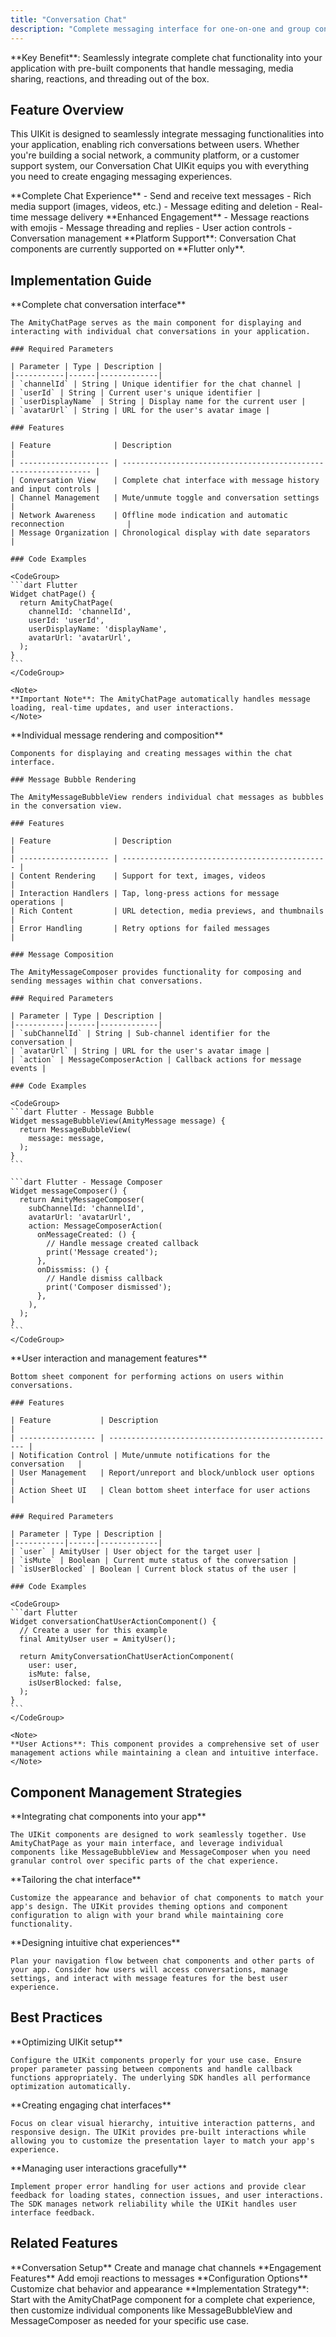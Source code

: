 ```yaml
---
title: "Conversation Chat"
description: "Complete messaging interface for one-on-one and group conversations with rich media support and real-time interactions"
---
```


<Info>
**Key Benefit**: Seamlessly integrate complete chat functionality into your application with pre-built components that handle messaging, media sharing, reactions, and threading out of the box.
</Info>

## Feature Overview

This UIKit is designed to seamlessly integrate messaging functionalities into your application, enabling rich conversations between users. Whether you're building a social network, a community platform, or a customer support system, our Conversation Chat UIKit equips you with everything you need to create engaging messaging experiences.

<CardGroup cols={2}>
  <Card title="Core Messaging" icon="comments">
    **Complete Chat Experience**
    - Send and receive text messages
    - Rich media support (images, videos, etc.)
    - Message editing and deletion
    - Real-time message delivery
  </Card>
  <Card title="Interactive Features" icon="heart">
    **Enhanced Engagement**
    - Message reactions with emojis
    - Message threading and replies
    - User action controls
    - Conversation management
  </Card>
</CardGroup>

<Warning>
**Platform Support**: Conversation Chat components are currently supported on **Flutter only**.
</Warning>

## Implementation Guide

<Tabs>
  <Tab title="Main Chat Interface">
    **Complete chat conversation interface**
    
    The AmityChatPage serves as the main component for displaying and interacting with individual chat conversations in your application.

    ### Required Parameters

    | Parameter | Type | Description |
    |-----------|------|-------------|
    | `channelId` | String | Unique identifier for the chat channel |
    | `userId` | String | Current user's unique identifier |
    | `userDisplayName` | String | Display name for the current user |
    | `avatarUrl` | String | URL for the user's avatar image |

    ### Features

    | Feature              | Description                                                     |
    | -------------------- | --------------------------------------------------------------- |
    | Conversation View    | Complete chat interface with message history and input controls |
    | Channel Management   | Mute/unmute toggle and conversation settings                    |
    | Network Awareness    | Offline mode indication and automatic reconnection              |
    | Message Organization | Chronological display with date separators                      |

    ### Code Examples

    <CodeGroup>
    ```dart Flutter
    Widget chatPage() {
      return AmityChatPage(
        channelId: 'channelId',
        userId: 'userId',
        userDisplayName: 'displayName',
        avatarUrl: 'avatarUrl',
      );
    }
    ```
    </CodeGroup>

    <Note>
    **Important Note**: The AmityChatPage automatically handles message loading, real-time updates, and user interactions.
    </Note>
  </Tab>

  <Tab title="Message Components">
    **Individual message rendering and composition**
    
    Components for displaying and creating messages within the chat interface.

    ### Message Bubble Rendering

    The AmityMessageBubbleView renders individual chat messages as bubbles in the conversation view.

    ### Features

    | Feature              | Description                                    |
    | -------------------- | ---------------------------------------------- |
    | Content Rendering    | Support for text, images, videos               |
    | Interaction Handlers | Tap, long-press actions for message operations |
    | Rich Content         | URL detection, media previews, and thumbnails  |
    | Error Handling       | Retry options for failed messages              |

    ### Message Composition

    The AmityMessageComposer provides functionality for composing and sending messages within chat conversations.

    ### Required Parameters

    | Parameter | Type | Description |
    |-----------|------|-------------|
    | `subChannelId` | String | Sub-channel identifier for the conversation |
    | `avatarUrl` | String | URL for the user's avatar image |
    | `action` | MessageComposerAction | Callback actions for message events |

    ### Code Examples

    <CodeGroup>
    ```dart Flutter - Message Bubble
    Widget messageBubbleView(AmityMessage message) {
      return MessageBubbleView(
        message: message,
      );
    }
    ```

    ```dart Flutter - Message Composer
    Widget messageComposer() {
      return AmityMessageComposer(
        subChannelId: 'channelId',
        avatarUrl: 'avatarUrl',
        action: MessageComposerAction(
          onMessageCreated: () {
            // Handle message created callback
            print('Message created');
          },
          onDissmiss: () {
            // Handle dismiss callback
            print('Composer dismissed');
          },
        ),
      );
    }
    ```
    </CodeGroup>
  </Tab>

  <Tab title="User Actions">
    **User interaction and management features**
    
    Bottom sheet component for performing actions on users within conversations.

    ### Features

    | Feature           | Description                                         |
    | ----------------- | --------------------------------------------------- |
    | Notification Control | Mute/unmute notifications for the conversation   |
    | User Management   | Report/unreport and block/unblock user options     |
    | Action Sheet UI   | Clean bottom sheet interface for user actions      |

    ### Required Parameters

    | Parameter | Type | Description |
    |-----------|------|-------------|
    | `user` | AmityUser | User object for the target user |
    | `isMute` | Boolean | Current mute status of the conversation |
    | `isUserBlocked` | Boolean | Current block status of the user |

    ### Code Examples

    <CodeGroup>
    ```dart Flutter
    Widget conversationChatUserActionComponent() {
      // Create a user for this example
      final AmityUser user = AmityUser();

      return AmityConversationChatUserActionComponent(
        user: user,
        isMute: false,
        isUserBlocked: false,
      );
    }
    ```
    </CodeGroup>

    <Note>
    **User Actions**: This component provides a comprehensive set of user management actions while maintaining a clean and intuitive interface.
    </Note>
  </Tab>
</Tabs>

## Component Management Strategies

<AccordionGroup>
  <Accordion title="Component Integration" icon="puzzle-piece">
    **Integrating chat components into your app**
    
    The UIKit components are designed to work seamlessly together. Use AmityChatPage as your main interface, and leverage individual components like MessageBubbleView and MessageComposer when you need granular control over specific parts of the chat experience.
  </Accordion>

  <Accordion title="UI Customization Strategy" icon="palette">
    **Tailoring the chat interface**
    
    Customize the appearance and behavior of chat components to match your app's design. The UIKit provides theming options and component configuration to align with your brand while maintaining core functionality.
  </Accordion>

  <Accordion title="User Flow Optimization" icon="route">
    **Designing intuitive chat experiences**
    
    Plan your navigation flow between chat components and other parts of your app. Consider how users will access conversations, manage settings, and interact with message features for the best user experience.
  </Accordion>
</AccordionGroup>

## Best Practices

<AccordionGroup>
  <Accordion title="Component Configuration" icon="gear">
    **Optimizing UIKit setup**
    
    Configure the UIKit components properly for your use case. Ensure proper parameter passing between components and handle callback functions appropriately. The underlying SDK handles all performance optimization automatically.
  </Accordion>

  <Accordion title="User Experience Design" icon="user">
    **Creating engaging chat interfaces**
    
    Focus on clear visual hierarchy, intuitive interaction patterns, and responsive design. The UIKit provides pre-built interactions while allowing you to customize the presentation layer to match your app's experience.
  </Accordion>

  <Accordion title="Error Handling & Feedback" icon="triangle-exclamation">
    **Managing user interactions gracefully**
    
    Implement proper error handling for user actions and provide clear feedback for loading states, connection issues, and user interactions. The SDK manages network reliability while the UIKit handles user interface feedback.
  </Accordion>
</AccordionGroup>

## Related Features

<CardGroup cols={3}>
  <Card title="Channel Management" href="/uikit/components/chat/channel-management" icon="users">
    **Conversation Setup**
    Create and manage chat channels
  </Card>
  <Card title="Message Reactions" href="/uikit/components/chat/message-reactions" icon="heart">
    **Engagement Features**
    Add emoji reactions to messages
  </Card>
  <Card title="Chat Settings" href="/uikit/components/chat/chat-settings" icon="gear">
    **Configuration Options**
    Customize chat behavior and appearance
  </Card>
</CardGroup>

<Tip>
**Implementation Strategy**: Start with the AmityChatPage component for a complete chat experience, then customize individual components like MessageBubbleView and MessageComposer as needed for your specific use case.
</Tip>